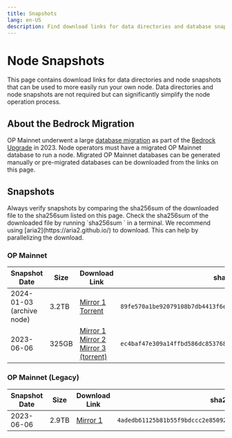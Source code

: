 ```yaml
---
title: Snapshots
lang: en-US
description: Find download links for data directories and database snapshots for running your own node.
---
```



# Node Snapshots

This page contains download links for data directories and node snapshots that can be used to more easily run your own node.
Data directories and node snapshots are not required but can significantly simplify the node operation process.

## About the Bedrock Migration

OP Mainnet underwent a large [database migration](https://web.archive.org/web/20240110231645/https://blog.oplabs.co/reproduce-bedrock-migration/) as part of the [Bedrock Upgrade](https://web.archive.org/web/20230608050602/https://blog.oplabs.co/introducing-optimism-bedrock/) in 2023.
Node operators must have a migrated OP Mainnet database to run a node.
Migrated OP Mainnet databases can be generated manually or pre-migrated databases can be downloaded from the links on this page.

## Snapshots

<Callout>
  Always verify snapshots by comparing the sha256sum of the downloaded file to the sha256sum listed on this page.
  Check the sha256sum of the downloaded file by running `sha256sum <filename>` in a terminal.
</Callout>

<Callout type="info">
  We recommend using [aria2](https://aria2.github.io/) to download. This can help by parallelizing the download.
</Callout>

### OP Mainnet

| Snapshot Date             | Size  | Download Link                                                                                                                                                                                                                                             | sha256sum                                                                                          |
| ------------------------- | ----- | --------------------------------------------------------------------------------------------------------------------------------------------------------------------------------------------------------------------------------------------------------- | -------------------------------------------------------------------------------------------------- |
| 2024-01-03 (archive node) | 3.2TB | [Mirror 1](https://datadirs.optimism.io/mainnet-2024-01-03.tar.zst) <br /> [Torrent](https://datadirs.optimism.io/mainnet-2024-01-03.tar.zst.torrent)                                                                                                     | <span className="shasum">`89fe570a1be92079108b7db4413f6e0be213a791c0d8ff195f890cd92a6f1f7a`</span> |
| 2023-06-06                | 325GB | [Mirror 1](https://datadirs.optimism.io/mainnet-bedrock.tar.zst) <br /> [Mirror 2](https://op.datadirs.xyz/mainnet-bedrock.tar.zst) <br /> [Mirror 3 (torrent)](magnet:?xt=urn:btih:0eea90fa3da8cd88bfa34c70ccef64f5e643c4c1\&dn=mainnet-bedrock.tar.zst) | <span className="shasum">`ec4baf47e309a14ffbd586dc85376833de640c0f2a8d7355cb8a9e64c38bfcd1`</span> |

### OP Mainnet (Legacy)

| Snapshot Date | Size  | Download Link                                                            | sha256sum                                                                                          |
| ------------- | ----- | ------------------------------------------------------------------------ | -------------------------------------------------------------------------------------------------- |
| 2023-06-06    | 2.9TB | [Mirror 1](https://datadirs.optimism.io/mainnet-legacy-archival.tar.zst) | <span className="shasum">`4adedb61125b81b55f9bdccc2e85092050c65ef2253c86e2b79569732b772829`</span> |
